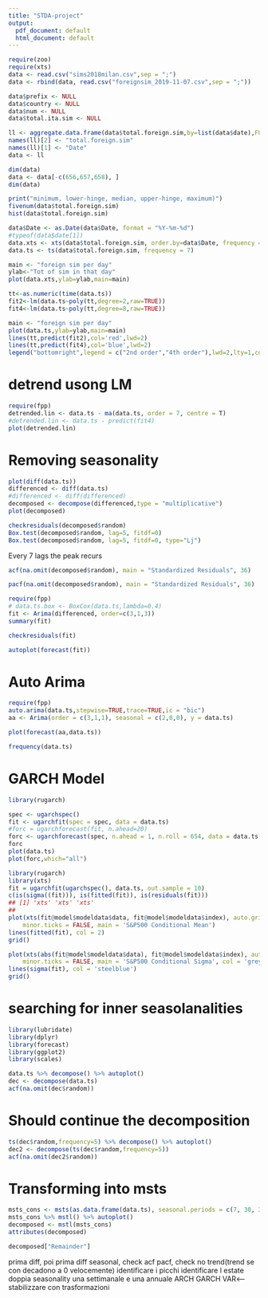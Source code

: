 ```yaml
---
title: "STDA-project"
output:
  pdf_document: default
  html_document: default
---
```



```r
require(zoo)
require(xts)
data <- read.csv("sims2018milan.csv",sep = ";")
data <- rbind(data, read.csv("foreignsim_2019-11-07.csv",sep = ";"))

data$prefix <- NULL
data$country <- NULL
data$num <- NULL
data$total.ita.sim <- NULL
```



```r
ll <- aggregate.data.frame(data$total.foreign.sim,by=list(data$date),FUN=mean)
names(ll)[2] <- "total.foreign.sim"
names(ll)[1] <- "Date"
data <- ll

dim(data)
data <- data[-c(656,657,658), ]
dim(data)

print("minimum, lower-hinge, median, upper-hinge, maximum)")
fivenum(data$total.foreign.sim)
hist(data$total.foreign.sim)
```


```r
data$Date <- as.Date(data$Date, format = "%Y-%m-%d")
#typeof(data$date[1])
data.xts <- xts(data$total.foreign.sim, order.by=data$Date, frequency = 7)
data.ts <- ts(data$total.foreign.sim, frequency = 7)

main <- "foreign sim per day"
ylab<-"Tot of sim in that day"
plot(data.xts,ylab=ylab,main=main)
```


```r
tt<-as.numeric(time(data.ts))
fit2<-lm(data.ts~poly(tt,degree=2,raw=TRUE))
fit4<-lm(data.ts~poly(tt,degree=8,raw=TRUE))

main <- "foreign sim per day"
plot(data.ts,ylab=ylab,main=main)
lines(tt,predict(fit2),col='red',lwd=2)
lines(tt,predict(fit4),col='blue',lwd=2)
legend("bottomright",legend = c("2nd order","4th order"),lwd=2,lty=1,col=c("red","blue"))
```





# detrend usong LM

```r
require(fpp)
detrended.lin <- data.ts - ma(data.ts, order = 7, centre = T)
#detrended.lin <- data.ts - predict(fit4)
plot(detrended.lin)
```


# Removing seasonality


```r
plot(diff(data.ts))
differenced <- diff(data.ts)
#differenced <- diff(differenced)
decomposed <- decompose(differenced,type = "multiplicative")
plot(decomposed)

checkresiduals(decomposed$random)
Box.test(decomposed$random, lag=5, fitdf=0)
Box.test(decomposed$random, lag=5, fitdf=0, type="Lj")
```


Every 7 lags the peak recurs


```r
acf(na.omit(decomposed$random), main = "Standardized Residuals", 36)
```


```r
pacf(na.omit(decomposed$random), main = "Standardized Residuals", 36)
```


```r
require(fpp)
# data.ts.box <- BoxCox(data.ts,lambda=0.4)
fit <- Arima(differenced, order=c(3,1,3))
summary(fit)
```

```r
checkresiduals(fit)
```

```r
autoplot(forecast(fit))

```


# Auto Arima


```r
require(fpp)
auto.arima(data.ts,stepwise=TRUE,trace=TRUE,ic = "bic")
aa <- Arima(order = c(3,1,1), seasonal = c(2,0,0), y = data.ts)
```

```r
plot(forecast(aa,data.ts))
```




```r
frequency(data.ts)
```


# GARCH Model

```r
library(rugarch)

spec <- ugarchspec()
fit <- ugarchfit(spec = spec, data = data.ts)
#forc = ugarchforecast(fit, n.ahead=20)
forc <- ugarchforecast(spec, n.ahead = 1, n.roll = 654, data = data.ts[1:655, ,drop=FALSE], out.sample = 654)
forc
plot(data.ts)
plot(forc,which="all")
```

```r
library(rugarch)
library(xts)
fit = ugarchfit(ugarchspec(), data.ts, out.sample = 10)
c(is(sigma((fit))), is(fitted(fit)), is(residuals(fit)))
## [1] 'xts' 'xts' 'xts'
##
plot(xts(fit@model$modeldata$data, fit@model$modeldata$index), auto.grid = FALSE,
    minor.ticks = FALSE, main = 'S&P500 Conditional Mean')
lines(fitted(fit), col = 2)
grid()
```

```r
plot(xts(abs(fit@model$modeldata$data), fit@model$modeldata$index), auto.grid = FALSE,
    minor.ticks = FALSE, main = 'S&P500 Conditional Sigma', col = 'grey')
lines(sigma(fit), col = 'steelblue')
grid()
```


# searching for inner seasolanalities

```r
library(lubridate)
library(dplyr)
library(forecast)
library(ggplot2)
library(scales)

data.ts %>% decompose() %>% autoplot()
dec <- decompose(data.ts)
acf(na.omit(dec$random))
```


# Should continue the decomposition

```r
ts(dec$random,frequency=5) %>% decompose() %>% autoplot()
dec2 <- decompose(ts(dec$random,frequency=5))
acf(na.omit(dec2$random))
```


# Transforming into msts


```r
msts_cons <- msts(as.data.frame(data.ts), seasonal.periods = c(7, 30, 3*30, 6*30))
msts_cons %>% mstl() %>% autoplot()
decomposed <- mstl(msts_cons)
attributes(decomposed)
```

```r
decomposed["Remainder"]
```


prima diff, poi prima diff seasonal, check acf pacf, check no trend(trend se con decadono a 0 velocemente)
identificare i picchi
identificare l estate
doppia seasonality una settimanale e una annuale
ARCH
GARCH
VAR<----
stabilizzare con trasformazioni
